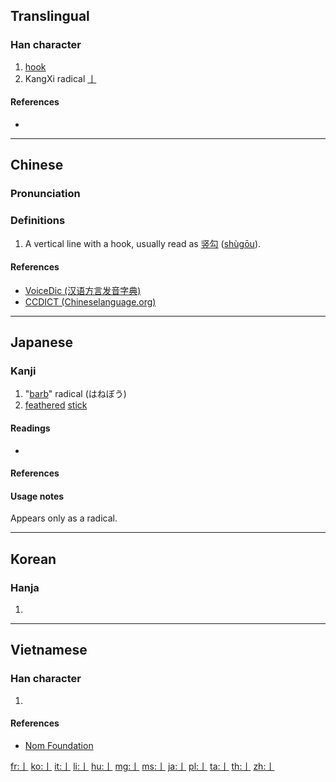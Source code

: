 ==Translingual==
{{stroke order|type=animate}}

===Han character===
{{Han char|rn=6|rad=亅|as=00|sn=1|four=|canj=LI}}

# [[hook]]
# KangXi radical [[Index:Chinese radical/亅|亅]]

====References====
* {{Han ref|kx=0085.090|dkj=00224|dj=0173.180|hdz=10028.030|uh=4E85|ud=20101}}

----

==Chinese==
{{zh-hanzi-box|[[亅]]}}

===Pronunciation===
{{zh-pron
|m=jué
|c=kyut3
|h=pfs=kiet;gd=k'iet<sup>7</sup> [Meixian];hpy=kiad5
|mn=koa̍t
|w=
|mc=y
|oc=
|ma=|ma2=
|cat=
}}

===Definitions===
{{zh-hanzi}}

# A vertical line with a hook, usually read as [[竖勾]] ([[shùgōu]]).

====References====
*[http://cn.voicedic.com/ VoiceDic (汉语方言发音字典)]
*[http://www.chineselanguage.org/dictionaries/?mode=view&module=chardict&query=%E4%BA%85 CCDICT (Chineselanguage.org)]

----

==Japanese==

===Kanji===
{{ja-kanji|grade=r|rs=亅00}}

# "[[barb]]" radical (はねぼう)
# [[feathered]] [[stick]]

====Readings====
* {{ja-readings|on=[[けつ]] ([[ketsu]])|kun=[[かぎ]] ([[kagi]])}}

====References====
{{ja-kref
|jis= 502D 
|ku= 4813 
|shift= 98AB 
|euc= D0AD
|freq= ''radical''
|nelson= ''not listed''
|newnelson= 66 
|halpern= 3347 
|kld= ''not listed''
|heisig= ''not listed''
|tuttle= 0a1.4  
}}

====Usage notes====
Appears only as a radical.

----

==Korean==

===Hanja===
{{ko-hanja|hangeul=궐|rv=gwol|mr=kwŏl|y=kwel}}

# {{defn|lang=ko|sort=亅00}}

----

==Vietnamese==

===Han character===
{{vi-hantu|[[quyết]]|rs=亅00}}

# {{defn|lang=vi|sort=亅00}}

====References====
*[http://nomfoundation.org/common/nom_details.php?codepoint=4e85 Nom Foundation]

[[Category:CJKV radicals| ]]

[[fr:亅]]
[[ko:亅]]
[[it:亅]]
[[li:亅]]
[[hu:亅]]
[[mg:亅]]
[[ms:亅]]
[[ja:亅]]
[[pl:亅]]
[[ta:亅]]
[[th:亅]]
[[zh:亅]]